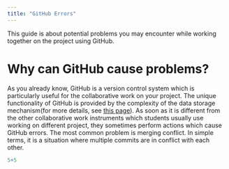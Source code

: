 ```yaml
---
title: "GitHub Errors"
---
```


This guide is about potential problems you may encounter while working together on the project using GitHub.

# Why can GitHub cause problems?

As you already know, GitHub is a version control system which is particularly useful for the collaborative work on your project. The unique functionality of GitHub is provided by the complexity of the data storage mechanism(for more details, see [this page](https://git-scm.com/book/en/v2/Git-Branching-Branches-in-a-Nutshell)). As soon as it is different from the other collaborative work instruments which students usually use working on different project, they sometimes perform actions which cause GitHub errors. The most common problem is merging conflict. In simple terms, it is a situation where multiple commits are in conflict with each other.







```r
5+5
```

